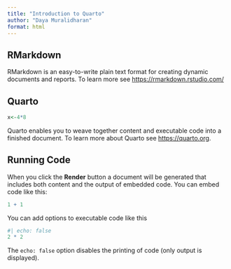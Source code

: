 ```yaml
---
title: "Introduction to Quarto"
author: "Daya Muralidharan"
format: html
---
```


## RMarkdown

RMarkdown is an easy-to-write plain text format for creating dynamic documents and reports. To learn more see <https://rmarkdown.rstudio.com/>

## Quarto

```r
x<-4*8
```


Quarto enables you to weave together content and executable code into a finished document. To learn more about Quarto see <https://quarto.org>.

## Running Code

When you click the **Render** button a document will be generated that includes both content and the output of embedded code. You can embed code like this:

```r
1 + 1
```

You can add options to executable code like this

```r
#| echo: false
2 * 2
```

The `echo: false` option disables the printing of code (only output is displayed).
